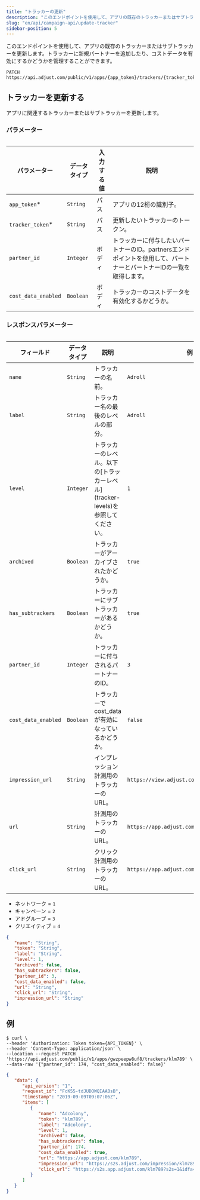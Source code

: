 ```yaml
---
title: "トラッカーの更新"
description: "このエンドポイントを使用して、アプリの既存のトラッカーまたはサブトラッカーを更新します。"
slug: "en/api/campaign-api/update-tracker"
sidebar-position: 5
---
```

このエンドポイントを使用して、アプリの既存のトラッカーまたはサブトラッカーを更新します。トラッカーに新規パートナーを追加したり、コストデータを有効にするかどうかを管理することができます。

```http
PATCH https://api.adjust.com/public/v1/apps/{app_token}/trackers/{tracker_token}
```

トラッカーを更新する
----------

アプリに関連するトラッカーまたはサブトラッカーを更新します。

### パラメーター

<table> 

|       パラメーター        |  データタイプ   | 入力する値 |                                説明                                |
|---------------------|-----------|-------|------------------------------------------------------------------|
| `app_token`\*      | `String`  | パス    | アプリの12桁の識別子。                                                     |
| `tracker_token`\*  | `String`  | パス    | 更新したいトラッカーのトークン。                                                 |
| `partner_id`        | `Integer` | ボディ   | トラッカーに付与したいパートナーのID。partnersエンドポイントを使用して、パートナーとパートナーIDの一覧を取得します。 |
| `cost_data_enabled` | `Boolean` | ボディ   | トラッカーのコストデータを有効化するかどうか。                                          |

</Table> 

### レスポンスパラメーター

<table search> 

|        フィールド        |  データタイプ   |                            説明                             |                      例                      |
|---------------------|-----------|-----------------------------------------------------------|---------------------------------------------|
| `name`              | `String`  | トラッカーの名前。                                                 | `Adroll`                                    |
| `label`             | `String`  | トラッカー名の最後のレベルの部分。                                         | `Adroll`                                    |
| `level`             | `Integer` | トラッカーのレベル。以下の\[トラッカーレベル\]\(tracker\-levels\)を参照してください。 | `1`                                         |
| `archived`          | `Boolean` | トラッカーがアーカイブされたかどうか。                                       | `true`                                      |
| `has_subtrackers`   | `Boolean` | トラッカーにサブトラッカーがあるかどうか。                                     | `true`                                      |
| `partner_id`        | `Integer` | トラッカーに付与されるパートナーのID。                                      | `3`                                         |
| `cost_data_enabled` | `Boolean` | トラッカーでcost\_dataが有効になっているかどうか。                           | `false`                                     |
| `impression_url`    | `String`  | インプレッション計測用のトラッカーのURL。                                    | `https://view.adjust.com/impression/abc123` |
| `url`               | `String`  | 計測用のトラッカーのURL。                                            | `https://app.adjust.com/abc123`             |
| `click_url`         | `String`  | クリック計測用のトラッカーのURL。                                        | `https://app.adjust.com/abc123`             |

</Table> <accordion title="トラッカーレベル"> 

* ネットワーク = `1`
* キャンペーン = `2`
* アドグループ = `3`
* クリエイティブ = `4`

</Accordion> 

```json
{
   "name": "String",
   "token": "String",
   "label": "String",
   "level": 1,
   "archived": false,
   "has_subtrackers": false,
   "partner_id": 3,
   "cost_data_enabled": false,
   "url": "String",
   "click_url": "String",
   "impression_url": "String"
}
```

例
---

```console
$ curl \
--header 'Authorization: Token token={API_TOKEN}' \
--header 'Content-Type: application/json' \
--location --request PATCH 'https://api.adjust.com/public/v1/apps/gwzpeepw8uf8/trackers/klm789' \
--data-raw '{"partner_id": 174, "cost_data_enabled": false}'
```

```json
{
   "data": {
      "api_version": "1",
      "request_id": "FcK55-tdJUDOWQIAABsB",
      "timestamp": "2019-09-09T09:07:06Z",
      "items": [
         {
            "name": "Adcolony",
            "token": "klm789",
            "label": "Adcolony",
            "level": 1,
            "archived": false,
            "has_subtrackers": false,
            "partner_id": 174,
            "cost_data_enabled": true,
            "url": "https://app.adjust.com/klm789",
            "impression_url": "https://s2s.adjust.com/impression/klm789?s2s=1&idfa=[IDFA]&gps_adid=[GOOGLE_AD_ID]&ip_address=  [IP_ADDRESS]&adcolony_click_id=[CLICK_ID]&android_id_upper_sha1=[SHA1_ANDROID_ID]&cost_id=[CLICK_ID]&cost_type=[BID_TYPE]&cost_amount=[BID]&cost_currency=USD",
            "click_url": "https://s2s.app.adjust.com/klm789?s2s=1&idfa=[IDFA]&gps_adid=[GOOGLE_AD_ID]&ip_address=[IP_ADDRESS]&adcolony_click_id=[CLICK_ID]&android_id_upper_sha1=[SHA1_ANDROID_ID]&cost_id=[CLICK_ID]&cost_type=[BID_TYPE]&cost_amount=[BID]&cost_currency=USD"
         }
      ]
   }
}
```

